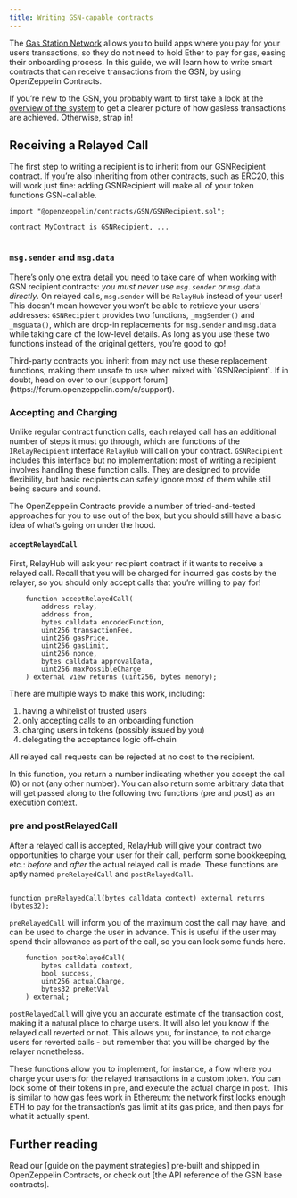 ```yaml
---
title: Writing GSN-capable contracts
---
```


The [Gas Station Network](https://gsn.openzeppelin.com) allows you to build apps where you pay for your users transactions, so they do not need to hold Ether to pay for gas, easing their onboarding process. In this guide, we will learn how to write smart contracts that can receive transactions from the GSN, by using OpenZeppelin Contracts.

If you’re new to the GSN, you probably want to first take a look at the [overview of the system](/contracts/5.x/learn/sending-gasless-transactions) to get a clearer picture of how gasless transactions are achieved. Otherwise, strap in!

## Receiving a Relayed Call

The first step to writing a recipient is to inherit from our GSNRecipient contract. If you’re also inheriting from other contracts, such as ERC20, this will work just fine: adding GSNRecipient will make all of your token functions GSN-callable.

```solidity
import "@openzeppelin/contracts/GSN/GSNRecipient.sol";

contract MyContract is GSNRecipient, ...


```

### `msg.sender` and `msg.data`

There’s only one extra detail you need to take care of when working with GSN recipient contracts: _you must never use `msg.sender` or `msg.data` directly_. On relayed calls, `msg.sender` will be `RelayHub` instead of your user! This doesn’t mean however you won’t be able to retrieve your users' addresses: `GSNRecipient` provides two functions, `_msgSender()` and `_msgData()`, which are drop-in replacements for `msg.sender` and `msg.data` while taking care of the low-level details. As long as you use these two functions instead of the original getters, you’re good to go!

<Callout type='warn'>
Third-party contracts you inherit from may not use these replacement functions, making them unsafe to use when mixed with `GSNRecipient`. If in doubt, head on over to our [support forum](https://forum.openzeppelin.com/c/support).
</Callout>

### Accepting and Charging

Unlike regular contract function calls, each relayed call has an additional number of steps it must go through, which are functions of the `IRelayRecipient` interface `RelayHub` will call on your contract. `GSNRecipient` includes this interface but no implementation: most of writing a recipient involves handling these function calls. They are designed to provide flexibility, but basic recipients can safely ignore most of them while still being secure and sound.

The OpenZeppelin Contracts provide a number of tried-and-tested approaches for you to use out of the box, but you should still have a basic idea of what’s going on under the hood.

#### `acceptRelayedCall`

First, RelayHub will ask your recipient contract if it wants to receive a relayed call. Recall that you will be charged for incurred gas costs by the relayer, so you should only accept calls that you’re willing to pay for!

```solidity
    function acceptRelayedCall(
        address relay,
        address from,
        bytes calldata encodedFunction,
        uint256 transactionFee,
        uint256 gasPrice,
        uint256 gasLimit,
        uint256 nonce,
        bytes calldata approvalData,
        uint256 maxPossibleCharge
    ) external view returns (uint256, bytes memory);
```

There are multiple ways to make this work, including:

1. having a whitelist of trusted users
2. only accepting calls to an onboarding function
3. charging users in tokens (possibly issued by you)
4. delegating the acceptance logic off-chain

All relayed call requests can be rejected at no cost to the recipient.

In this function, you return a number indicating whether you accept the call (0) or not (any other number). You can also return some arbitrary data that will get passed along to the following two functions (pre and post) as an execution context.

### pre and postRelayedCall

After a relayed call is accepted, RelayHub will give your contract two opportunities to charge your user for their call, perform some bookkeeping, etc.: _before_ and _after_ the actual relayed call is made. These functions are aptly named `preRelayedCall` and `postRelayedCall`.

```solidity

function preRelayedCall(bytes calldata context) external returns (bytes32);
```

`preRelayedCall` will inform you of the maximum cost the call may have, and can be used to charge the user in advance. This is useful if the user may spend their allowance as part of the call, so you can lock some funds here.

```solidity
    function postRelayedCall(
        bytes calldata context,
        bool success,
        uint256 actualCharge,
        bytes32 preRetVal
    ) external;
```

`postRelayedCall` will give you an accurate estimate of the transaction cost, making it a natural place to charge users. It will also let you know if the relayed call reverted or not. This allows you, for instance, to not charge users for reverted calls - but remember that you will be charged by the relayer nonetheless.

These functions allow you to implement, for instance, a flow where you charge your users for the relayed transactions in a custom token. You can lock some of their tokens in `pre`, and execute the actual charge in `post`. This is similar to how gas fees work in Ethereum: the network first locks enough ETH to pay for the transaction’s gas limit at its gas price, and then pays for what it actually spent.

## Further reading

Read our [guide on the payment strategies] pre-built and shipped in OpenZeppelin Contracts, or check out [the API reference of the GSN base contracts].
